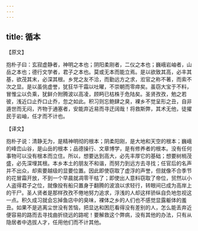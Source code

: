```yaml
---
---
---
```

title: 循本
---



【原文】

抱朴子曰：玄寂虚静者，神明之本也；阴阳柔刚者，二仪之本也；巍峨岩岫者，山岳之本也；德行文学者，君子之本也。莫或无本而能立焉。是以欲致其高，必丰其基，欲茂其末，必深其根。乡党之友不洽，而勤远方之求，涖官之称不著，而索不次之显。是以虽佻虚誉，犹狂华干霜以吐曜，不崇朝而零瘁矣。虽窃大宝于不料，冒惟尘以负乘，犹鲜介附腾波以高凌，顾眄已枯株于危陆矣。圣贤孜孜，勉之若彼，浅近口止乔口止乔，忽之如此。积习则忘鲍肆之臭，裸乡不觉呈形之丑，自非遁世而无闷，齐物于通塞者，安能弃近易而寻迂阔哉！将救斯弊，其术无他，徒擢民于岩岫，任才而不计也。

【译文】

抱朴子说：清静无为，是精神明彻的根本；阴柔阳刚，是大地和天空的根本；巍峨的峰峦山谷，是山岳的根本；品德操行、文章博学，是有修养者的根本。没有任何事物可以没有根本而立住。所以，想要达到高大，必先丰厚它的基础；想要树梢茂盛，必先深埋其根。本乡本土的朋友不和谐，而努力到远方去寻找；任官后的名声并不出众，却索要越级的显要位置。因此即使窃取了虚浮的声誉，但就像不合季节的花冒霜开放，不到一个早晨就凋零干枯了；即使出人意料窃取了帝位，贸然以小人盗得君子之位，就像投有船只置身于翻腾的波浪以求轻行，转眼间已成为高岸上的干尸。圣人贤者是那样孜孜不倦地努力追求，浮浅的人却这样骄纵自负地忽视这一点。积久成习就会忘掉鱼店中的臭味，裸体之乡的人们也不感觉显露躯体的羞丑。如果不是逃离尘世没有苦恼，把显达和困厄看得没有差别的人，怎么能丢弃近便容易的路而去寻找曲折绕远的路呢！要解救这个弊病，没有其他的办法，只有从隐居者中选拔人才，任用他们而不计其他。